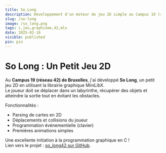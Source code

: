 ```yaml
---
title: So_Long
description: Développement d'un moteur de jeu 2D simple au Campus 19 (réseau 42) à Bruxelles.
slug: /so-long
image: /so_long.png
tags: c,jeu,graphisme,42,mlx
date: 2025-02-16
visible: published
pin: pin
---
```


# So Long : Un Petit Jeu 2D

Au **Campus 19 (réseau 42) de Bruxelles**, j'ai développé **So Long**, un petit jeu 2D en utilisant la librairie graphique MiniLibX.  
Le joueur doit se déplacer dans un labyrinthe, récupérer des objets et atteindre la sortie tout en évitant les obstacles.

Fonctionnalités :
- Parsing de cartes en 2D
- Déplacements et collisions du joueur
- Programmation événementielle (clavier)
- Premières animations simples

Une excellente initiation à la programmation graphique en C !  
Lien vers le projet : [so_long42 sur GitHub](https://github.com/ktor-vi/so_long42).
